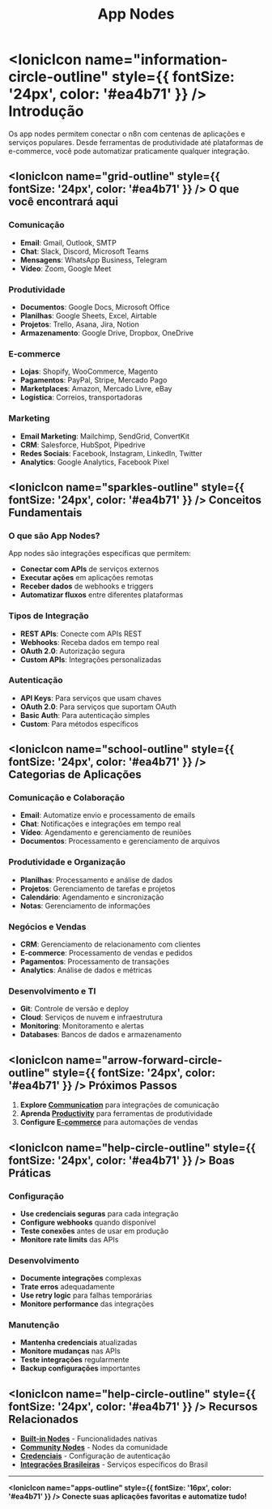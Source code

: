 ﻿---
sidebar_position: 1
title: App Nodes
description: Nodes de aplicações externas e serviços
keywords: [n8n, app nodes, integrações, aplicações, serviços]
---

# <IonicIcon name="information-circle-outline" style={{ fontSize: '24px', color: '#ea4b71' }} /> Introdução

Os app nodes permitem conectar o n8n com centenas de aplicações e serviços populares. Desde ferramentas de produtividade até plataformas de e-commerce, você pode automatizar praticamente qualquer integração.

## <IonicIcon name="grid-outline" style={{ fontSize: '24px', color: '#ea4b71' }} /> O que você encontrará aqui

### Comunicação

- **Email**: Gmail, Outlook, SMTP
- **Chat**: Slack, Discord, Microsoft Teams
- **Mensagens**: WhatsApp Business, Telegram
- **Vídeo**: Zoom, Google Meet

### Produtividade

- **Documentos**: Google Docs, Microsoft Office
- **Planilhas**: Google Sheets, Excel, Airtable
- **Projetos**: Trello, Asana, Jira, Notion
- **Armazenamento**: Google Drive, Dropbox, OneDrive

### E-commerce

- **Lojas**: Shopify, WooCommerce, Magento
- **Pagamentos**: PayPal, Stripe, Mercado Pago
- **Marketplaces**: Amazon, Mercado Livre, eBay
- **Logística**: Correios, transportadoras

### Marketing

- **Email Marketing**: Mailchimp, SendGrid, ConvertKit
- **CRM**: Salesforce, HubSpot, Pipedrive
- **Redes Sociais**: Facebook, Instagram, LinkedIn, Twitter
- **Analytics**: Google Analytics, Facebook Pixel

## <IonicIcon name="sparkles-outline" style={{ fontSize: '24px', color: '#ea4b71' }} /> Conceitos Fundamentais

### O que são App Nodes?

App nodes são integrações específicas que permitem:

- **Conectar com APIs** de serviços externos
- **Executar ações** em aplicações remotas
- **Receber dados** de webhooks e triggers
- **Automatizar fluxos** entre diferentes plataformas

### Tipos de Integração

- **REST APIs**: Conecte com APIs REST
- **Webhooks**: Receba dados em tempo real
- **OAuth 2.0**: Autorização segura
- **Custom APIs**: Integrações personalizadas

### Autenticação

- **API Keys**: Para serviços que usam chaves
- **OAuth 2.0**: Para serviços que suportam OAuth
- **Basic Auth**: Para autenticação simples
- **Custom**: Para métodos específicos

## <IonicIcon name="school-outline" style={{ fontSize: '24px', color: '#ea4b71' }} /> Categorias de Aplicações

### Comunicação e Colaboração

- **Email**: Automatize envio e processamento de emails
- **Chat**: Notificações e integrações em tempo real
- **Vídeo**: Agendamento e gerenciamento de reuniões
- **Documentos**: Processamento e gerenciamento de arquivos

### Produtividade e Organização

- **Planilhas**: Processamento e análise de dados
- **Projetos**: Gerenciamento de tarefas e projetos
- **Calendário**: Agendamento e sincronização
- **Notas**: Gerenciamento de informações

### Negócios e Vendas

- **CRM**: Gerenciamento de relacionamento com clientes
- **E-commerce**: Processamento de vendas e pedidos
- **Pagamentos**: Processamento de transações
- **Analytics**: Análise de dados e métricas

### Desenvolvimento e TI

- **Git**: Controle de versão e deploy
- **Cloud**: Serviços de nuvem e infraestrutura
- **Monitoring**: Monitoramento e alertas
- **Databases**: Bancos de dados e armazenamento

## <IonicIcon name="arrow-forward-circle-outline" style={{ fontSize: '24px', color: '#ea4b71' }} /> Próximos Passos

1. **Explore [Communication](./communication/)** para integrações de comunicação
2. **Aprenda [Productivity](./productivity/)** para ferramentas de produtividade
3. **Configure [E-commerce](./ecommerce/)** para automações de vendas

## <IonicIcon name="help-circle-outline" style={{ fontSize: '24px', color: '#ea4b71' }} /> Boas Práticas

### Configuração

- **Use credenciais seguras** para cada integração
- **Configure webhooks** quando disponível
- **Teste conexões** antes de usar em produção
- **Monitore rate limits** das APIs

### Desenvolvimento

- **Documente integrações** complexas
- **Trate erros** adequadamente
- **Use retry logic** para falhas temporárias
- **Monitore performance** das integrações

### Manutenção

- **Mantenha credenciais** atualizadas
- **Monitore mudanças** nas APIs
- **Teste integrações** regularmente
- **Backup configurações** importantes

## <IonicIcon name="help-circle-outline" style={{ fontSize: '24px', color: '#ea4b71' }} /> Recursos Relacionados

- **[Built-in Nodes](../builtin-nodes/)** - Funcionalidades nativas
- **[Community Nodes](../community-nodes/)** - Nodes da comunidade
- **[Credenciais](../credential-nodes/)** - Configuração de autenticação
- **[Integrações Brasileiras](../../integracoes-br/)** - Serviços específicos do Brasil

---

**<IonicIcon name="apps-outline" style={{ fontSize: '16px', color: '#ea4b71' }} /> Conecte suas aplicações favoritas e automatize tudo!**

